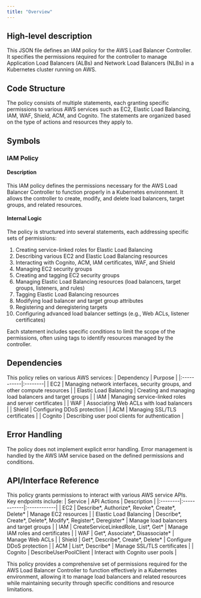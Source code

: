 ```yaml
---
title: "Overview"
---
```


## High-level description
This JSON file defines an IAM policy for the AWS Load Balancer Controller. It specifies the permissions required for the controller to manage Application Load Balancers (ALBs) and Network Load Balancers (NLBs) in a Kubernetes cluster running on AWS.

## Code Structure
The policy consists of multiple statements, each granting specific permissions to various AWS services such as EC2, Elastic Load Balancing, IAM, WAF, Shield, ACM, and Cognito. The statements are organized based on the type of actions and resources they apply to.

## Symbols

### IAM Policy
#### Description
This IAM policy defines the permissions necessary for the AWS Load Balancer Controller to function properly in a Kubernetes environment. It allows the controller to create, modify, and delete load balancers, target groups, and related resources.

#### Internal Logic
The policy is structured into several statements, each addressing specific sets of permissions:

1. Creating service-linked roles for Elastic Load Balancing
2. Describing various EC2 and Elastic Load Balancing resources
3. Interacting with Cognito, ACM, IAM certificates, WAF, and Shield
4. Managing EC2 security groups
5. Creating and tagging EC2 security groups
6. Managing Elastic Load Balancing resources (load balancers, target groups, listeners, and rules)
7. Tagging Elastic Load Balancing resources
8. Modifying load balancer and target group attributes
9. Registering and deregistering targets
10. Configuring advanced load balancer settings (e.g., Web ACLs, listener certificates)

Each statement includes specific conditions to limit the scope of the permissions, often using tags to identify resources managed by the controller.

## Dependencies
This policy relies on various AWS services:
| Dependency | Purpose |
|:-----------|:--------|
| EC2 | Managing network interfaces, security groups, and other compute resources |
| Elastic Load Balancing | Creating and managing load balancers and target groups |
| IAM | Managing service-linked roles and server certificates |
| WAF | Associating Web ACLs with load balancers |
| Shield | Configuring DDoS protection |
| ACM | Managing SSL/TLS certificates |
| Cognito | Describing user pool clients for authentication |

## Error Handling
The policy does not implement explicit error handling. Error management is handled by the AWS IAM service based on the defined permissions and conditions.

## API/Interface Reference
This policy grants permissions to interact with various AWS service APIs. Key endpoints include:
| Service | API Actions | Description |
|:--------|:------------|:------------|
| EC2 | Describe*, Authorize*, Revoke*, Create*, Delete* | Manage EC2 resources |
| Elastic Load Balancing | Describe*, Create*, Delete*, Modify*, Register*, Deregister* | Manage load balancers and target groups |
| IAM | CreateServiceLinkedRole, List*, Get* | Manage IAM roles and certificates |
| WAF | Get*, Associate*, Disassociate* | Manage Web ACLs |
| Shield | Get*, Describe*, Create*, Delete* | Configure DDoS protection |
| ACM | List*, Describe* | Manage SSL/TLS certificates |
| Cognito | DescribeUserPoolClient | Interact with Cognito user pools |

This policy provides a comprehensive set of permissions required for the AWS Load Balancer Controller to function effectively in a Kubernetes environment, allowing it to manage load balancers and related resources while maintaining security through specific conditions and resource limitations.